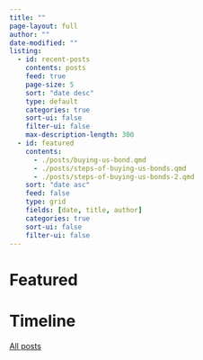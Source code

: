 ```yaml
---
title: ""
page-layout: full
author: ""
date-modified: ""
listing:
  - id: recent-posts
    contents: posts
    feed: true
    page-size: 5
    sort: "date desc"
    type: default
    categories: true
    sort-ui: false
    filter-ui: false
    max-description-length: 300
  - id: featured
    contents: 
      - ./posts/buying-us-bond.qmd
      - ./posts/steps-of-buying-us-bonds.qmd
      - ./posts/steps-of-buying-us-bonds-2.qmd
    sort: "date asc"
    feed: false
    type: grid
    fields: [date, title, author]
    categories: true
    sort-ui: false
    filter-ui: false
---
```


# Featured

:::{#featured}
:::

# Timeline

:::{#recent-posts}
:::


[All posts](./time-machine.qmd)

